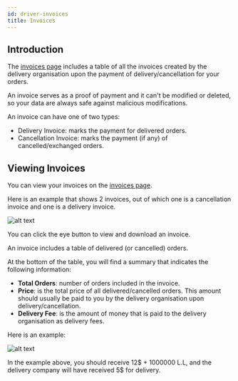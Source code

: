 ```yaml
---
id: driver-invoices
title: Invoices
---
```


## Introduction

The [invoices page](https://parceltracer.app/invoices) includes a table of all the invoices created by the delivery organisation upon the payment of delivery/cancellation for your orders.

An invoice serves as a proof of payment and it can't be modified or deleted, so your data are always safe against malicious modifications.

An invoice can have one of two types:
- Delivery Invoice: marks the payment for delivered orders.
- Cancellation Invoice: marks the payment (if any) of cancelled/exchanged orders.

## Viewing Invoices

You can view your invoices on the [invoices page](https://parceltracer.app/invoices).

Here is an example that shows 2 invoices, out of which one is a cancellation invoice and one is a delivery invoice.

![alt text](./media/merchant-invoices-listing.png)

You can click the eye button to view and download an invoice.

An invoice includes a table of delivered (or cancelled) orders.

At the bottom of the table, you will find a summary that indicates the following information:
- **Total Orders**: number of orders included in the invoice.
- **Price**: is the total price of all delivered/cancelled orders. This amount should usually be paid to you by the delivery organisation upon delivery/cancellation.
- **Delivery Fee**: is the amount of money that is paid to the delivery organisation as delivery fees.

Here is an example:

![alt text](./media/merchant-invoice.png)

In the example above, you should receive 12\$ + 1000000 L.L, and the delivery company will have received 5$ for delivery.